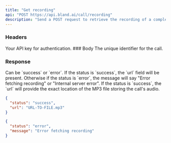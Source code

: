 ```yaml
---
title: "Get recording"
api: "POST https://api.bland.ai/call/recording"
description: "Send a POST request to retrieve the recording of a completed phone call"
---
```


### Headers

<ParamField header="authorization" type="string" required>
  Your API key for authentication.
</ParamField>
### Body

<ParamField body="call_id" type="string" required>
  The unique identifier for the call.
</ParamField>

### Response

<ResponseField name="status" type="string">
  Can be `success` or `error`.
</ResponseField>

<ResponseField name="message" type="string">
  If the status is `success`, the `url` field will be present.
  Otherwise if the status is `error`, the message will say "Error fetching recording" or "Internal server error".
</ResponseField>

<ResponseField name="url" type="string">
  If the status is `success`, the `url` will provide the exact location of the MP3 file storing the call's audio.
</ResponseField>

<ResponseExample>

```json Success response
{
  "status": "success",
  "url": "URL-TO-FILE.mp3"
}
```

```json Error response
{
  "status": "error",
  "message": "Error fetching recording"
}
```

</ResponseExample>









